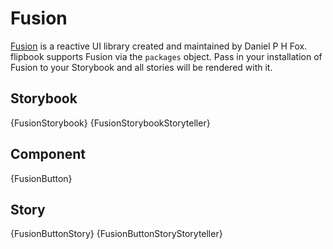 

# Fusion

[Fusion](https://elttob.uk/Fusion/0.3/) is a reactive UI library created and maintained by Daniel P H Fox. flipbook supports Fusion via the `packages` object. Pass in your installation of Fusion to your Storybook and all stories will be rendered with it.

## Storybook

<Tabs groupId="main">
	<TabItem value="default" label="Default" default>
		<CodeBlock language="lua" title="Project/Fusion.storybook.luau">
			{FusionStorybook}
		</CodeBlock>
	</TabItem>
	<TabItem value="storyteller" label="Storyteller">
		<CodeBlock language="lua" title="Project/Fusion.storybook.luau">
			{FusionStorybookStoryteller}
		</CodeBlock>
	</TabItem>
</Tabs>

## Component

<CodeBlock language="lua" title="Project/Components/Button.luau">
	{FusionButton}
</CodeBlock>

## Story

<Tabs groupId="main">
	<TabItem value="default" label="Default" default>
		<CodeBlock language="lua" title="Project/Components/Button.story.luau">
			{FusionButtonStory}
		</CodeBlock>
	</TabItem>
	<TabItem value="storyteller" label="Storyteller">
		<CodeBlock language="lua" title="Project/Components/Button.story.luau">
			{FusionButtonStoryStoryteller}
		</CodeBlock>
	</TabItem>
</Tabs>
